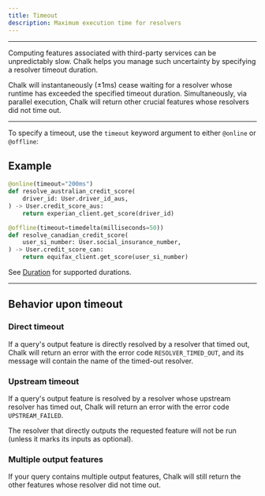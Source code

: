 ```yaml
---
title: Timeout
description: Maximum execution time for resolvers
---
```


---

Computing features associated with third-party services can be unpredictably slow.
Chalk helps you manage such uncertainty by specifying a resolver timeout duration.

Chalk will instantaneously (&pm;1ms) cease waiting for a resolver whose
runtime has exceeded the specified timeout duration. Simultaneously,
via parallel execution, Chalk will return other crucial features whose
resolvers did not time out.

---

To specify a timeout, use the `timeout` keyword argument to either
`@online` or `@offline`:

## Example

```python
@online(timeout="200ms")
def resolve_australian_credit_score(
    driver_id: User.driver_id_aus,
) -> User.credit_score_aus:
    return experian_client.get_score(driver_id)

@offline(timeout=timedelta(milliseconds=50))
def resolve_canadian_credit_score(
    user_si_number: User.social_insurance_number,
) -> User.credit_score_can:
    return equifax_client.get_score(user_si_number)
```
See [Duration](/api-docs#Duration) for supported durations.

---

## Behavior upon timeout
### Direct timeout
If a query's output feature is directly resolved by a resolver that
timed out, Chalk will return an error with the error code `RESOLVER_TIMED_OUT`,
and its message will contain the name of the timed-out resolver.

### Upstream timeout
If a query's output feature is resolved by a resolver whose upstream
resolver has timed out, Chalk will return an error with the error
code `UPSTREAM_FAILED`.

The resolver that directly outputs the requested feature will not be
run (unless it marks its inputs as optional).

### Multiple output features
If your query contains multiple output features, Chalk will still
return the other features whose resolver did not time out.
